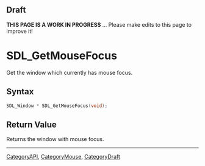 
== Draft ==


'''THIS PAGE IS A WORK IN PROGRESS''' ... Please make edits to this page to improve it!


= SDL_GetMouseFocus =

Get the window which currently has mouse focus.

== Syntax ==

<syntaxhighlight lang='c'>
SDL_Window * SDL_GetMouseFocus(void);
</syntaxhighlight>

== Return Value ==

Returns the window with mouse focus.


----
[[CategoryAPI]], [[CategoryMouse]], [[CategoryDraft]]


